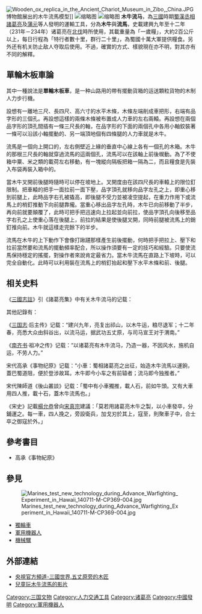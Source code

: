 {{Redirect2|流马|同名的镇|流马镇}}
[[File:Wooden_ox_replica_in_the_Ancient_Chariot_Museum_in_Zibo,_China.JPG|thumb]]博物館展出的木牛流馬模型]]
[[File:Wooden_ox_2016_Temple_of_Marquis_Wu_(Wuzhang_Plains).jpg|缩略图]]
[[File:Flowing_horse_2016_Temple_of_Marquis_Wu_(Wuzhang_Plains).jpg|缩略图]]
'''木牛流马'''，為[[三國|三國]]時期[[蜀漢|蜀漢]][[丞相|丞相]][[諸葛亮|諸葛亮]]及[[蒲元|蒲元]]等人發明的運輸工具，分為'''木牛'''與'''流馬'''，史載建興九年至十二年（231年－234年）诸葛亮在[[北伐_(諸葛亮)|北伐]]時所使用，其載重量為「一歲糧」，大約2百公斤以上，每日行程為「特行者數十里，群行二十里」，為蜀國十萬大軍提供糧食。另外还有机关防止敌人夺取后使用。不過，確實的方式、樣貌現在亦不明，對其亦有不同的解釋。

==單輪木板車論==
其中一種說法是'''單輪木板車'''，是一种山路用的帶有擺動貨箱的运送顆粒貨物的木制人力步行機。

設想有一離地三尺、長四尺、高六寸的水平木條，木條左端削成車把形，右端有品字形的三個孔。再設想這樣的兩條木條被布置成人力車的左右兩轅。再設想在兩個品字形的頂孔間插有一條三尺長的軸，在品字形的下面的兩個孔中各用小軸鉸裝著一條可以沿該小軸擺動的、另一端頂地個有四條腿的人力車就是木牛。

流馬是一個向上開口的，左右側壁近上緣的垂直中心線上各有一個孔的木箱。木牛的那根三尺長的軸就穿過流馬的這兩個孔，流馬可以在該軸上前後幌動。為了不使箱中粟、米之類的載荷左右移動，有一塊縱向隔板把箱一隔為二，而且糧食是先裝入布袋再裝入箱中的。

當木牛叉開前後腿時隨時可以停在坡地上。叉開度由在該四尺長的車轅上的限位釘限制。把車轅的把手一面拉前一面下壓，品字頂孔就移向品字左孔之上，即重心移到前腿上，此時品字右孔被撬高，即後腿不受力並被凌空提起，在重力作用下或流馬上的梢釘推動下向前腿靠攏。當重心移出品字左孔時，木牛已向前移動了半步，再向前就要顛覆了，此時可把手把迅速向上拉起並向前拉，使品字頂孔向後移至品字右孔之上使重心落在後腿上，前拉的結果是使後腿叉開，同時前腿被流馬上的銷釘推向前。木牛就這樣走完餘下的半步。

流馬在木牛的上下動作下會像打踿躚那樣產生前後擺動，何時把手把拉上、壓下和拉前當然要和流馬的擺動頻率配合，所以操作須要有一定的技巧和經驗。只要使流馬保持穩定的搖擺，對操作者來說肯定最省力。當木牛流馬在直路上下坡時，可以完全自動化。此時可以利用裝在流馬上的梢釘抬起和壓下水平木條和前、後腿。

== 相关史料 ==
《[[三國志註|三國志註]]》引《諸葛亮集》中有关木牛流马的记载：

{{quote|「木牛者，方腹曲头，一脚四足，头入领中，舌著於腹。载多而行少，宜可大用，不可小使；特行者数十里，群行者二十里也。曲者为牛头，双者为牛脚，横者为牛领，转者为牛足，覆者为牛背，方者为牛腹，垂者为牛舌，曲者为牛肋，刻者为牛齿，立者为牛角，细者为牛鞅，摄者为牛鞦轴。牛仰双辕，人行六尺，牛行四步。载一岁粮，日行二十里，而人不大劳。流马尺寸之数，肋长三尺五寸，广三寸，厚二寸二分，左右同。前轴孔分墨去头四寸，径中二寸。前脚孔分墨二寸，去前轴孔四寸五分，广一寸。前杠孔去前脚孔分墨二寸七分，孔长二寸，广一寸。后轴孔去前杠分墨一尺五分，大小与前同。后脚孔分墨去后轴孔三寸五分，大小与前同。后杠孔去后脚孔分墨二寸七分，后载剋去后杠孔分墨四寸五分。前杠长一尺八寸，广二寸，厚一寸五分。后杠与等版方囊二枚，厚八分，长二尺七寸，高一尺六寸五分，广一尺六寸，每枚受米二斛三斗。从上杠孔去肋下七寸，前后同。上杠孔去下杠孔分墨一尺三寸，孔长一寸五分，广七分，八孔同。前后四脚，广二寸，厚一寸五分。形制如象，靬长四寸，径面四寸三分。孔径中三脚杠，长二尺一寸，广一寸五分，厚一寸四分，同杠耳。」}}

其他記錄有：

《[[三国志|三国志]]·后主传》记载：“建兴九年，亮复出祁山，以木牛运，粮尽退军；十二年春，亮悉大众由斜谷出，以流马运，据武功五丈原，与司马宣王对于渭南。”

《[[南齐书|南齐书]]·祖冲之传》记载：“以诸葛亮有木牛流马，乃造一器，不因风水，施机自运，不劳人力。” 

宋代高承《事物纪原》记载：“小車：蜀相諸葛亮之出征，始造木牛流馬以運餉，蓋巴蜀道阻，便於登涉故耳。木牛即今小车之有前辕者；流马即今独推者。” 

宋代陳師道《後山叢談》记载：「蜀中有小車獨推，載人石，前如牛頭。又有大車用四人推，載十石，蓋木牛流馬也。」

《宋史》記載[[楊允恭|楊允恭]]曾向[[宋真宗|宋真宗]]建議：「莫若用諸葛亮木牛之製，以小車發卒，分鋪運之。每一車，四人挽之，旁設衛兵，加戈刃於其上，寇至，則聚車子中，合士卒之御寇於外。」

==參考書目==
* 高承《事物紀原》

==參見==
[[File:Marines_test_new_technology_during_Advance_Warfighting_Experiment_in_Hawaii_140711-M-CP369-004.jpg|thumb]]
*[[獨輪車|獨輪車]]
*[[軍用機器人|軍用機器人]]
*[[機械騾|機械騾]]

==外部連結==
*[https://www.youtube.com/watch?v=rBckajZimN8 央視官方頻道-三國世界.五丈原旁的木匠] {{Wayback|url=https://www.youtube.com/watch?v=rBckajZimN8 |date=20200617082629 }}
*[http://tw.youtube.com/watch?v=yoe-pz3xkgY 兒童玩木牛流馬的影片]

[[Category:三国文物|Category:三国文物]]
[[Category:人力交通工具|Category:人力交通工具]]
[[Category:诸葛亮|Category:诸葛亮]]
[[Category:中國發明|Category:中國發明]]
[[Category:軍用機器人|Category:軍用機器人]]
